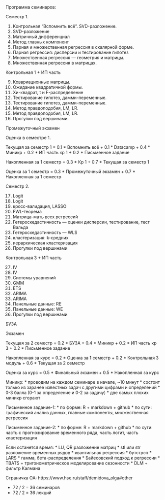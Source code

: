 Программа семинаров:

Семестр 1.

1. Контрольная "Вспомнить всё". SVD-разложение.
2. SVD-разложение
3. Матричный дифференциал
4. Метод главных компонент
5. Парная и множественная регрессия в скалярной форме.
6. Парная регрессия: дисперсии и тестирование гипотез
7. Множественная регрессия — геометрия и матрицы.
8. Множественная регрессия в матрицах.

Контрольная 1 + ИП часть

9. Ковариационные матрицы.
10. Ожидание квадратичной формы.
11. Хи-квадрат, t и F-распределение
12. Тестирование гипотез, дамми-переменные.
13. Тестирование гипотез, дамми-переменные.
14. Метод правдоподобия, LM, LR.
15. Метод правдоподобия, LM, LR.
16. Прогулки под вершинами.

Промежуточный экзамен


Оценка в семестре 1.

Текущая за семестр 1 = 0.1 * Вспомнить всё + 0.1 * Datacamp + 0.4 * Миникр + 0.2 * ИП часть кр 1 + 0.2 * Письменное задание

Накопленная за 1 семестр = 0.3 * Кр 1 + 0.7 * Текущая за семестр 1

Оценка за 1 семестр = 0.3 * Промежуточный экзамен + 0.7 * Накопленная за 1 семестр



Семестр 2.

17. Logit
18. Logit
19. кросс-валидация, LASSO
20. FWL-теорема
21. Матрица-мать всех регрессий
22. Гетероскедастичность — оценки дисперсии, тестирование, тест Вальда
23. Гетероскедастичность — WLS
24. кластеризация: k-средних
25. иерархическая кластеризация
26. Прогулки под вершинами


Контрольная 3 + ИП часть

27. IV
28. IV
29. Системы уравнений
30. GMM
31. ETS
32. ARIMA
33. ARIMA
34. Панельные данные: RE
35. Панельные данные: WE
36. Прогулки под вершинами

БУЗА

Экзамен


Текущая за 2 семестр = 0.2 * БУЗА + 0.4 * Миникр + 0.2 * ИП часть кр 3 + 0.2 * Письменное задание

Накопленная за курс = 0.2 * Оценка за 1 семестр + 0.2 * Контрольная 3 модуль +
0.6 * Текущая за 2 семестр

Оценка за курс = 0.5 * Финальный экзамен + 0.5 * Накопленная за курс



Миникр:
* проводим на каждом семинаре в начале, ~10 минут
* состоит только из заранее известных задач с другими цифрами и определений
* 0-3 балла (0-1 за определение и 0-2 за задачу)
* две самых плохих миникр сгорают

Письменное задание-1:
* по форме: R + markdown + github
* по сути: графический анализ данных, главные компоненты, множественная регрессия


Письменное задание-2:
* по форме: R + markdown + github
* по сути: часть с прогнозирование временного ряда, часть логит, часть кластеризация


Если останется время:
* LU, QR разложение матриц
* stl или str разложение временных рядов
* квантильная регрессия
* бутстрэп
* LARS
* гамма, бета-распределения
* Байесовский подход к регрессии
* TBATS + тригонометрическое моделирование сезонности
* DLM + фильтр Калмана


Страничка ОА:
https://www.hse.ru/staff/demidova_olga#other

* 72 / 2 = 36 семинаров
* 72 / 2 = 36 лекций



